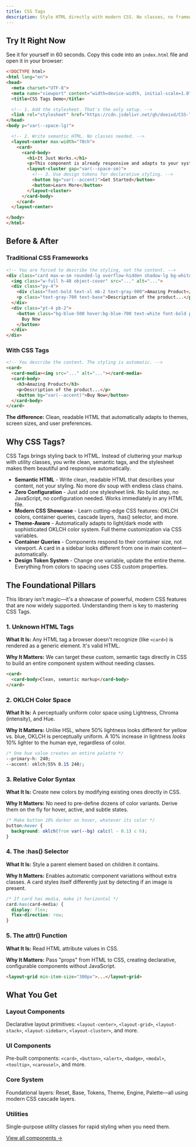 ```yaml
---
title: CSS Tags
description: Style HTML directly with modern CSS. No classes, no frameworks—just semantic markup that looks great.
---
```


## Try It Right Now

See it for yourself in 60 seconds. Copy this code into an `index.html` file and open it in your browser:

```html
<!DOCTYPE html>
<html lang="en">
<head>
  <meta charset="UTF-8">
  <meta name="viewport" content="width=device-width, initial-scale=1.0">
  <title>CSS Tags Demo</title>

  <!-- 1. Add the stylesheet. That's the only setup. -->
  <link rel="stylesheet" href="https://cdn.jsdelivr.net/gh/doeixd/CSS-Tags@latest/index.css">
</head>
<body p="var(--space-lg)">

  <!-- 2. Write semantic HTML. No classes needed. -->
  <layout-center max-width="70ch">
    <card>
      <card-body>
        <h1>It Just Works.</h1>
        <p>This component is already responsive and adapts to your system's light or dark mode. No build step, no configuration needed.</p>
        <layout-cluster gap="var(--space-sm)">
          <!-- 3. Use design tokens for declarative styling. -->
          <button bg="var(--accent)">Get Started</button>
          <button>Learn More</button>
        </layout-cluster>
      </card-body>
    </card>
  </layout-center>

</body>
</html>
```

## Before & After

### Traditional CSS Frameworks

```html
<!-- You are forced to describe the styling, not the content. -->
<div class="card max-w-sm rounded-lg overflow-hidden shadow-lg bg-white p-6">
  <img class="w-full h-48 object-cover" src="..." alt="...">
  <div class="py-4">
    <div class="font-bold text-xl mb-2 text-gray-900">Amazing Product</div>
    <p class="text-gray-700 text-base">Description of the product...</p>
  </div>
  <div class="pt-4 pb-2">
    <button class="bg-blue-500 hover:bg-blue-700 text-white font-bold py-2 px-4 rounded">
      Buy Now
    </button>
  </div>
</div>
```

### With CSS Tags

```html
<!-- You describe the content. The styling is automatic. -->
<card>
  <card-media><img src="..." alt="..."></card-media>
  <card-body>
    <h3>Amazing Product</h3>
    <p>Description of the product...</p>
    <button bg="var(--accent)">Buy Now</button>
  </card-body>
</card>
```

**The difference:** Clean, readable HTML that automatically adapts to themes, screen sizes, and user preferences.

## Why CSS Tags?

CSS Tags brings styling back to HTML. Instead of cluttering your markup with utility classes, you write clean, semantic tags, and the stylesheet makes them beautiful and responsive automatically.

- **Semantic HTML** - Write clean, readable HTML that describes your content, not your styling. No more div soup with endless class chains.
- **Zero Configuration** - Just add one stylesheet link. No build step, no JavaScript, no configuration needed. Works immediately in any HTML file.
- **Modern CSS Showcase** - Learn cutting-edge CSS features: OKLCH colors, container queries, cascade layers, :has() selector, and more.
- **Theme-Aware** - Automatically adapts to light/dark mode with sophisticated OKLCH color system. Full theme customization via CSS variables.
- **Container Queries** - Components respond to their container size, not viewport. A card in a sidebar looks different from one in main content—automatically.
- **Design Token System** - Change one variable, update the entire theme. Everything from colors to spacing uses CSS custom properties.

## The Foundational Pillars

This library isn't magic—it's a showcase of powerful, modern CSS features that are now widely supported. Understanding them is key to mastering CSS Tags.

### 1. Unknown HTML Tags

**What It Is:** Any HTML tag a browser doesn't recognize (like `<card>`) is rendered as a generic element. It's valid HTML.

**Why It Matters:** We can target these custom, semantic tags directly in CSS to build an entire component system without needing classes.

```html
<card>
  <card-body>Clean, semantic markup</card-body>
</card>
```

### 2. OKLCH Color Space

**What It Is:** A perceptually uniform color space using Lightness, Chroma (intensity), and Hue.

**Why It Matters:** Unlike HSL, where 50% lightness looks different for yellow vs. blue, OKLCH is perceptually uniform. A 10% increase in lightness *looks* 10% lighter to the human eye, regardless of color.

```css
/* One hue value creates an entire palette */
--primary-h: 240;
--accent: oklch(55% 0.15 240);
```

### 3. Relative Color Syntax

**What It Is:** Create new colors by modifying existing ones directly in CSS.

**Why It Matters:** No need to pre-define dozens of color variants. Derive them on the fly for hover, active, and subtle states.

```css
/* Make button 10% darker on hover, whatever its color */
button:hover {
  background: oklch(from var(--bg) calc(l - 0.1) c h);
}
```

### 4. The :has() Selector

**What It Is:** Style a parent element based on children it contains.

**Why It Matters:** Enables automatic component variations without extra classes. A card styles itself differently just by detecting if an image is present.

```css
/* If card has media, make it horizontal */
card:has(card-media) {
  display: flex;
  flex-direction: row;
}
```

### 5. The attr() Function

**What It Is:** Read HTML attribute values in CSS.

**Why It Matters:** Pass "props" from HTML to CSS, creating declarative, configurable components without JavaScript.

```html
<layout-grid min-item-size="300px">...</layout-grid>
```

## What You Get

### Layout Components
Declarative layout primitives: `<layout-center>`, `<layout-grid>`, `<layout-stack>`, `<layout-sidebar>`, `<layout-cluster>`, and more.

### UI Components
Pre-built components: `<card>`, `<button>`, `<alert>`, `<badge>`, `<modal>`, `<tooltip>`, `<carousel>`, and more.

### Core System
Foundational layers: Reset, Base, Tokens, Theme, Engine, Palette—all using modern CSS cascade layers.

### Utilities
Single-purpose utility classes for rapid styling when you need them.

[View all components →](/components/alert/)
